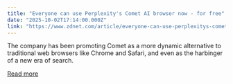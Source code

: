 ```yaml
---
title: "Everyone can use Perplexity's Comet AI browser now - for free"
date: "2025-10-02T17:14:00.000Z"
link: "https://www.zdnet.com/article/everyone-can-use-perplexitys-comet-ai-browser-now-for-free/"
---
```


The company has been promoting Comet as a more dynamic alternative to traditional web browsers like Chrome and Safari, and even as the harbinger of a new era of search.

[Read more](https://www.zdnet.com/article/everyone-can-use-perplexitys-comet-ai-browser-now-for-free/)
